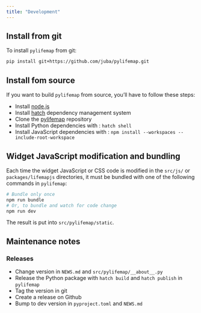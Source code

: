 ```yaml
---
title: "Development"
---
```



## Install from git

To install `pylifemap` from git:

```sh 
pip install git+https://github.com/juba/pylifemap.git
```

## Install fom source

If you want to build `pylifemap` from source, you'll have to follow these steps:

- Install [node.js](https://nodejs.org/en)
- Install [hatch](https://hatch.pypa.io/latest/) dependency management system
- Clone the [pylifemap](https://github.com/juba/pylifemap) repository
- Install Python dependencies with : `hatch shell`
- Install JavaScript dependencies with : `npm install --workspaces --include-root-workspace`


## Widget JavaScript modification and bundling

Each time the widget JavaScript or CSS code is modified in the `src/js/` or `packages/lifemapjs` directories, it must be bundled with one of the following commands in `pylifemap`:

```sh
# Bundle only once
npm run bundle
# Or, to bundle and watch for code change
npm run dev
```

The result is put into `src/pylifemap/static`. 


## Maintenance notes

### Releases

- Change version in `NEWS.md` and `src/pylifemap/__about__.py`
- Release the Python package with `hatch build` and `hatch publish` in `pylifemap`
- Tag the version in git
- Create a release on Github
- Bump to dev version in `pyproject.toml` and `NEWS.md`

